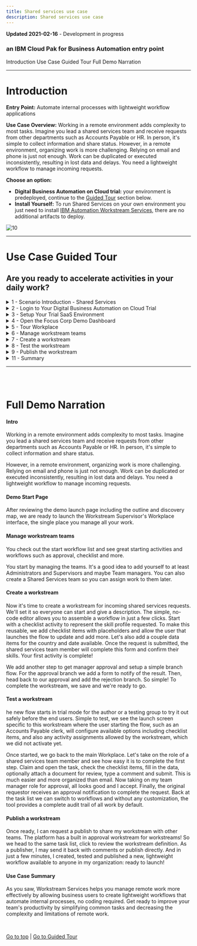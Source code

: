 ```yaml
---
title: Shared services use case
description: Shared services use case
---
```


<InlineNotification kind="warning">
<strong>Updated 2021-02-16</strong> - Development in progress
</InlineNotification>

### an IBM Cloud Pak for Business Automation entry point

<AnchorLinks>
  <AnchorLink>Introduction</AnchorLink>
  <AnchorLink>Use Case Guided Tour</AnchorLink>
  <AnchorLink>Full Demo Narration</AnchorLink>
</AnchorLinks>

***

# Introduction

**Entry Point:** Automate internal processes with lightweight workflow applications

**Use Case Overview:** Working in a remote environment adds complexity to most tasks. Imagine you lead a shared services team and receive requests from other departments such as Accounts Payable or HR. In person, it's simple to collect information and share status. However, in a remote environment, organizing work is more challenging. Relying on email and phone is just not enough. Work can be duplicated or executed inconsistently, resulting in lost data and delays. You need a lightweight workflow to manage incoming requests.

**Choose an option:**

  * **Digital Business Automation on Cloud trial:** your environment is predeployed, continue to the [Guided Tour](#use-case-guided-tour) section below.
  * **Install Yourself:** To run Shared Services on your own environment you just need to install <a href="https://www.ibm.com/support/knowledgecenter/SSYHZ8_20.0.x/com.ibm.dba.workstream/topics/con_rwf_intro.html" target="_blank">IBM Automation Workstream Services</a>, there are no additional artifacts to deploy.

 ![10](./images/Slide2.png)

***

# Use Case Guided Tour

## Are you ready to accelerate activities in your daily work?

<details>
<summary>1 - Scenario Introduction - Shared Services</summary>

<Row>
<Column colLg={5} colMd={5}>

**Demo Video**

<ArticleCard
    color="dark"
    title="PENDING - Demo Video - Shared Services Request"
    subTitle="PENDING - In this demo, you will learn how to use lightweight workflows to manage incoming requests"
    href="https://ibm.com"
    actionIcon="arrowRight"
    color="dark"
    >

![](./images/accountsPayableThumbnail.png)

</ArticleCard>
</Column>
<Column colLg={7} colMd={7}>

**Demo Outline**

[Full Demo Narration](#full-demo-narration)

1. Use Case Overview
1. Focus Corp Demo Dashboard review
1. Workstream Supervisor persona
    1. Workplace Tour
    1. Manage Workstream teams
    1. Create workstream
    1. Test workstream
    1. Publish workstream
1. Use case review and value of lightweight workflow applications

<br/>

</Column>
</Row>
<Row>
<Column colLg={4} colMd={4}>

**Discovery Map**

![1](./images/sharedServices_map.png)
<br/>

</Column>
<Column colLg={6} colMd={6}>

<br/>

</Column>
</Row>

[Go to top](#introduction) | [Go to Guided Tour](#use-case-guided-tour)

</details>

<details>
<summary>2 - Login to Your Digital Business Automation on Cloud Trial</summary>

Login to your Digital Business Automation on Cloud trial <a href="http://automationcloud.ibm.com" target="_blank">here</a> to access your portal.
<br/>
Don't have a trial yet? <a href="https://www.ibm.com/account/reg/us-en/signup?formid=urx-45706" target="_blank">Sign up</a> to get started or learn more about installing <a href="https://www.ibm.com/support/knowledgecenter/SSYHZ8_20.0.x/com.ibm.dba.workstream/topics/con_rwf_intro.html" target="_blank">IBM Automation Workstream Services</a> on your own platform.

 ![10](./images/Slide3.png)

[Go to top](#introduction) | [Go to Guided Tour](#use-case-guided-tour)

</details>

<details>
<summary>3 - Setup Your Trial SaaS Environment</summary>

<br/>

First time in your trial environment?  Here are some recommended setup steps to get the best experience!

### IMPORTANT - Assign Your Roles

<br/>

You will need to make sure you have the correct roles to use the environment.

1. Open the menu in the upper left.
1. Under **Administer subscriptions**, click **Access management**.
1. Locate or search for your user and ensure all environments (Development and so on) are activated.
1. Click the pencil icon on the right side of your user row and ensure at least the required roles are selected.
1. Optionally add all adinistrator roles as appropriate.

<br/>

<Row>
<Column colLg={4} colMd={4}>

**Required Roles**

![2](./images/required-roles.png)
<br/>

</Column>
<Column colLg={4} colMd={4}>

**All Administrator Roles**

![2](./images/all-admin-roles.png)
<br/>

</Column>
</Row>

### Setup your Process Portal

It is recommended to make the Focus Corp Demo Dashboard your default dashboard.

1. Log in to your **Process Portal** environment.
1. Under Dashboards click **Show more...** and click the icon next to **Focus Corp Demo Dashboard** and click the star icon.
1. Drag the right-side handle of that dashboard row to the top so this will load when you start Process Portal.

### Personalize your Process Portal

* Click the **Edit Profile** link in the upper left
* Add a picture
* Set notification settings as desired

<br/>

[Go to top](#introduction) | [Go to Guided Tour](#use-case-guided-tour)

</details>

<details>
<summary>4 - Open the Focus Corp Demo Dashboard</summary>

1. Open the menu in the upper left
2. Select **Production** and then **Run**
3. Click the **Process Portal** tile
4. Wait for the portal to load in a new browser window/tab

 ![11](./images/Slide4.png)

5. On the left menu, under the **Dashboards**, click **Show more/less…**
6. Click **Focus Corp Demos Dashboard**
7. Wait for the dashboard to load on the right

 ![12](./images/Slide5.png)

Start by reviewing the available demos, they all represent an entry point to business automation so you can easily get started.
<br/>

 ![13](./images/Slide6.png)

<br/>

When ready, click the green **Shared Services** button to launch the demo.

<br/>

[Go to top](#introduction) | [Go to Guided Tour](#use-case-guided-tour)

</details>

<details>
<summary>5 - Tour Workplace</summary>

#### Manage your work, don't let it manage you

<br/>
You are now a manager leading a Shared Services team that receives requests from other departments such as Accounts Payable or HR for assistance.
As a Workplace Supervisor, you decide to create a lightweight workflow appllication to manage incoming requests and avoid a disorganized email inbox.

 ![13](./images/Slide8.png)

<br/>

1. Check the tabs to learn more about the demo
    1. **Storyboard Outline**
    1. **Demo Discovery Map**

 ![13](./images/Slide9.png)

2. Navigate to the **Launch the Demo** tab and then click on the picture of the **Workstreams Supervisor**

 ![13](./images/Slide10.png)

3. Allow Workplace to fully load and then look around.  If no one has used Workplace yet, it might be empty similar to below

 ![13](./images/Slide11.png)

<br/>

Once it is used, tasks and workflows will appear and the counters at the top will populate based on due date (On track and Overdue) and expected completion based on past performance (At risk). All views can be easily configured using built-in filter and search.

 ![13](./images/Slide12.png)

<br/>

4. Click on the blue **Start workflow** button highlighted in red above and review the activities and workflows available to launch, but do not launch any yet.

 ![13](./images/Slide13.png)

<br/>

5. When done, close the **Start workflow** dialog.

<br/>

[Go to top](#introduction) | [Go to Guided Tour](#use-case-guided-tour)

</details>

<details>
<summary>6 - Manage workstream teams</summary>

<br/>

To start using Workplace, you must first assign yourself, and any of your colleagues, a team; they control access to the Workplace environment.  You have administrative access previously set in **3 - Setup Your Trial SaaS Environment**, now let's add some Workstream teams.

<br/>

1. Click the menu grid icon in the upper right corner and select **Manage workstream teams** (Note, if you do not see this menu option, close the menu, wait a few seconds and try again, or check the roles you set in **3 - Setup Your Trial SaaS Environment** above)

 ![13](./images/Slide14.png)

<br/>

2. Click the radio button to the left of **Administrators** and wait for the right side list to load, which may be empty.

 ![13](./images/Slide15.png)

<br/>

3. Click the plus sign in the right side to search for and add a new user to the team.  It is recommended to add yourself to **Administrators** and **Configurators** and optionally **Team managers**.

 ![13](./images/Slide16.png)

<br/>

4. Optionally, create a new team named **Shared Services** and add yourself to represent assigning work to your team.
5. IMPORTANT: now that you have the correct teams set, refresh your browser window/tab to make the roles effective.
6. You will know once the role is effective when you click the menu grid icon in the upper right corner and see the following options.

 ![13](./images/Slide17.png)

<br/>

[Go to top](#introduction) | [Go to Guided Tour](#use-case-guided-tour)

</details>

<details>
<summary>7 - Create a workstream</summary>

<br/>

As the Workstream Supervisor, you are now ready to create a new workstream and publish it so the departments you work with, such as Accounts Payable and HR, can submit their requests in an organized manner.

<br/>

1. Click the menu grid icon in the upper right corner and select **Create workstreams**

 ![13](./images/Slide18.png)

<br/>

2. Review the workstreams provided with the platform as examples that you can keep or edit.
3. Once done reviewing, click the blue **New** button and configure your definition as pictured below, then click **Next** when ready.

 ![13](./images/Slide19.png)

> NOTE: selecting **All users** will allow any user in the system to submit a new request to your team; this could also be restricted to a team that you create, if desired.

<br/>

4. Review the workstream editor:
    1. Your workflow will show vertically on the left.
    1. The currently selected activity in your workflow is configurable on the right.
    1. A draft can be saved at any time
    1. The Save button will place the workflow in trial mode for testers to try out.

<br/>

 ![13](./images/Slide20.png)

<br/>

5. Name the first activity **Skill profile** and select **Checklist** as the type.
6. Scroll down on the right side to configure your workflow's first activity
    1. Add some checklist items.
    1. Select **Allow users to update the checklist at start** (it might make sense to use placeholders as depicted below).
    1. Select to add data items and click the plus sign to add new data followed by selecting each of them to add them to this activity.
    1. Click **Who is responsible for this activity** and choose either **Shared Services**, if you created that optional team and added yourself, or **All users**.  Note, if you leave this screen to go check the teams, be sure to save a draft first.


 ![13](./images/Slide21.png)

<br/>

 ![13](./images/Slide22.png)

<br/>

 ![13](./images/Slide23.png)

<br/>

7. When you are ready to create your second activity, click the plus icon at the bottom or you can also click the plus icon in the left side vertical workflow diagram.
8. Name the second activity **Approve Resource** and select **Approval** as the type.  This creates a two-way branch in the flow.

 ![13](./images/Slide24.png)

<br/>

9. Click the plus sign next to **If approved** to add a third activity for that branch.
10. Name the third activity **Approval Notification** and select **Form** as the type.  Optionally add some data to send back and select Read only.

 ![13](./images/Slide25.png)

<br/>

11. In the left diagram, click **Approve Resource** to select it, then click the plus sign next to **If rejected** to add a fourth and final activity for the other approval branch.
12. Name the fourth activity **Denial Notification** and select **Form** as the type.  Optionally add the data as Read only.
13. You may wish to change the **Who is responsible for this activity** selection and set the two notification activities to **The user who starts the workstream** and/or the approval activity to **Team managers** (just make sure you are a member of the selected team).
14. When complete, scroll to the top and click the blue **Save** button to put the workflow in trial mode

 ![13](./images/Slide26.png)

<br/>

### Congratulations, you created your first lightweight workflow!

<br/>

[Go to top](#introduction) | [Go to Guided Tour](#use-case-guided-tour)

</details>

<details>
<summary>8 - Test the workstream</summary>

<br/>

It is time to test your new workstream. There is a built in Testers group that allows you to delegate this role but for now, let us test ourselves.

<br/>

1. You should be at the **Create workstreams** screen but if you are not, click the menu grid icon in the upper right corner and select **Create workstreams**.
2. Locate the new workstream you just created and click the three-dot menu on the right, then select **Test**.

 ![13](./images/Slide27.png)

<br/>

3. The initialization screen is specific to this workflow; read the instructions and scroll down to customize the checklist available to you as the workflow starter.

 ![13](./images/Slide28.png)

<br/>

4. Once ready, scroll to the top right and click the blue **Start workstream** button.
5. To run the first task, click the menu grid icon in the upper right corner and select **Workplace**
6. You should see a **Skill profile** task in the list, click the name and claim it.

> Note: if you do not see the task in the list, you can either click the magnifying glass and search for **skill** or click the browser refresh button.  The task list may not refresh automatically in some browsers so searching should be faster than a full refresh.

 ![13](./images/Slide29.png)

<br/>

You are now a shared services resource on the team you lead, selecting a request to confirm your skill profile.

<br/>

7. Check off the items in the checklist, fill in the data fields, optionally upload a document or picture to include securely in the request, optionally add a comment and submit the task.

 ![13](./images/Slide30.png)

<br/>

8. Back at the task list, search for **Approve Resource** as needed and claim the task.

 ![13](./images/Slide31.png)

<br/>

You are now the Shared Services team manager again, time to approve or decline the request.

<br/>

9. Review the approval screen, note the data is read-only by default and the comments from the previous task are present.
10. Either **Reject** or **Approve** the request.

 ![13](./images/Slide32.png)

<br/>

You will now take on the role of the submitter/requestor such as Accounts Payable.

<br/>

11. Search for **Notification** as needed and claim the task.

 ![13](./images/Slide33.png)

<br/>

12. Review the notification, including the data and comments.
13. When done, click **Complete** at the upper right.

 ![13](./images/Slide34.png)

<br/>

[Go to top](#introduction) | [Go to Guided Tour](#use-case-guided-tour)

</details>

<details>
<summary>9 - Publish the workstream</summary>

<br/>

After testing, you are ready to publish your new workflow.

<br/>

1. Click the menu grid icon in the upper right corner and select **Create workstreams**
2. Locate the new workstream you just created and click the three-dot menu on the right, then select **Request publish**.

 ![13](./images/Slide35.png)

<br/>

The system has a built-in workflow for approving and publishing: a workstream for publishing workstreams!

<br/>

3. Choose to **Assign to any publisher** and click **Assign**

 ![13](./images/Slide36.png)

<br/>

You should see the workflow now in the **Published requested** status.

 ![13](./images/Slide37.png)

<br/>

4. Click the menu grid icon in the upper right corner and select **Workplace**.
5. Locate or search for the task titled **Workstream review...** and click to claim it.

 ![13](./images/Slide38.png)

<br/>

6. Review the workstream and note the **Read-only** notice next to the name.
7. Once you are done, click to **Publish** the workflow.

 ![13](./images/Slide39.png)

<br/>

8. Click **Start workflow** and locate the just published workflow to launch.

 ![13](./images/Slide40.png)

### In just a few minutes, you created, tested and published a new, lightweight workflow available to anyone in your organization!

<br/>

[Go to top](#introduction) | [Go to Guided Tour](#use-case-guided-tour)

</details>

<details>
<summary>11 - Summary</summary>

<br/>

As you saw, Workstream Services helps you manage remote work more effectively by allowing business users to create lightweight workflows that automate internal processes, no coding required. Get ready to improve your team's productivity by simplifying common tasks and decreasing the complexity and limitations of remote work.

<br/>

[Go to top](#introduction) | [Go to Guided Tour](#use-case-guided-tour)

</details>

***

<br/>
<br/>

# Full Demo Narration

#### Intro

Working in a remote environment adds complexity to most tasks.  Imagine you lead a shared services team and receive requests from other departments such as Accounts Payable or HR. In person, it's simple to collect information and share status.

However, in a remote environment, organizing work is more challenging.  Relying on email and phone is just not enough. Work can be duplicated or executed inconsistently, resulting in lost data and delays.  You need a lightweight workflow to manage incoming requests.

#### Demo Start Page

After reviewing the demo launch page including the outline and discovery map, we are ready to launch the Workstream Supervisor's Workplace interface, the single place you manage all your work.

#### Manage workstream teams

You check out the start workflow list and see great starting activities and workflows such as approval, checklist and more.

You start by managing the teams.  It's a good idea to add yourself to at least Administrators and Supervisors and maybe Team managers.  You can also create a Shared Services team so you can assign work to them later.

#### Create a workstream

Now it's time to create a workstream for incoming shared services requests.  We'll set it so everyone can start and give a description.  The simple, no-code editor allows you to assemble a workflow in just a few clicks.  Start with a checklist activity to represent the skill profile requested.  To make this reusable, we add checklist items with placeholders and allow the user that launches the flow to update and add more.  Let's also add a couple data items for the country and date available.  Once the request is submitted, the shared services team member will complete this form and confirm their skills.  Your first activity is complete!

We add another step to get manager approval and setup a simple branch flow.  For the approval branch we add a form to notify of the result.  Then, head back to our approval and add the rejection branch.  So simple!  To complete the workstream, we save and we're ready to go.

#### Test a workstream

he new flow starts in trial mode for the author or a testing group to try it out safely before the end users.  Simple to test, we see the launch screen specific to this workstream where the user starting the flow, such as an Accounts Payable clerk, will configure available options including checklist items, and also any activity assignments allowed by the workstream, which we did not activate yet.

Once started, we go back to the main Workplace.  Let's take on the role of a shared services team member and see how easy it is to complete the first step. Claim and open the task, check the checklist items, fill in the data, optionally attach a document for review, type a comment and submit.  This is much easier and more organized than email.  Now taking on my team manager role for approval, all looks good and I accept.  Finally, the original requestor receives an approval notification to complete the request. Back at the task list we can switch to workflows and without any customization, the tool provides a complete audit trail of all work by default.

#### Publish a workstream

Once ready, I can request a publish to share my workstream with other teams.  The platform has a built in approval workstream for workstreams!  So we head to the same task list, click to review the workstream definition.  As a publisher, I may send it back with comments or publish directly.  And in just a few minutes, I created, tested and published a new, lightweight workflow available to anyone in my organization: ready to launch!

#### Use Case Summary

As you saw, Workstream Services helps you manage remote work more effectively by allowing business users to create lightweight workflows that automate internal processes, no coding required. Get ready to improve your team's productivity by simplifying common tasks and decreasing the complexity and limitations of remote work.


<br/>

[Go to top](#introduction) | [Go to Guided Tour](#use-case-guided-tour)
